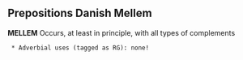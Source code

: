 ==  Prepositions Danish Mellem ==

'''MELLEM''' Occurs, at least in principle, with all types of complements

  * Adverbial uses (tagged as RG): none!
